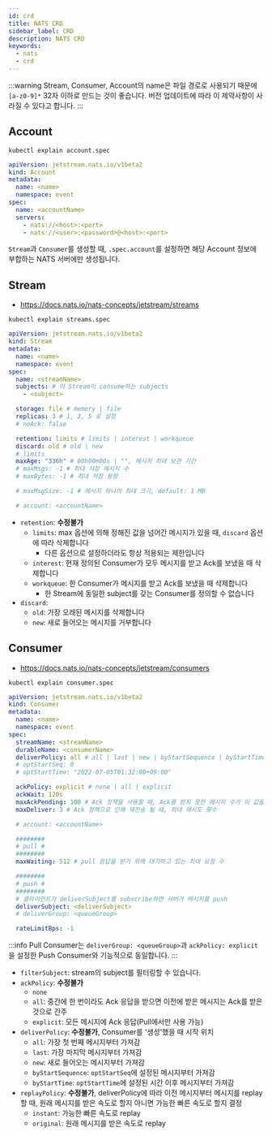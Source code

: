 ```yaml
---
id: crd
title: NATS CRD
sidebar_label: CRD
description: NATS CRD
keywords:
  - nats
  - crd
---
```


:::warning
Stream, Consumer, Account의 name은 파일 경로로 사용되기 때문에 `[a-z0-9]*` 32자 이하로 만드는 것이 좋습니다. 버전 업데이트에 따라 이 제약사항이 사라질 수 있다고 합니다.
:::

## Account

```shell
kubectl explain account.spec
```

```yaml
apiVersion: jetstream.nats.io/v1beta2
kind: Account
metadata:
  name: <name>
  namespace: event
spec:
  name: <accountName>
  servers:
    - nats://<host>:<port>
    - nats://<user>:<password>@<host>:<port>
```

`Stream`과 `Consumer`를 생성할 때, `.spec.account`를 설정하면 해당 Account 정보에 부합하는 NATS 서버에만 생성됩니다.

## Stream

- https://docs.nats.io/nats-concepts/jetstream/streams

```shell
kubectl explain streams.spec
```

```yaml
apiVersion: jetstream.nats.io/v1beta2
kind: Stream
metadata:
  name: <name>
  namespace: event
spec:
  name: <streamName>
  subjects: # 이 Stream이 consume하는 subjects
    - <subject>

  storage: file # memory | file
  replicas: 3 # 1, 3, 5 로 설정
  # noAck: false

  retention: limits # limits | interest | workqueue
  discard: old # old | new
  # limits
  maxAge: "336h" # 00h00m00s | "", 메시지 최대 보관 기간
  # maxMsgs: -1 # 최대 저장 메시지 수
  # maxBytes: -1 # 최대 저장 용량

  # maxMsgSize: -1 # 메시지 하나의 최대 크기, default: 1 MB

  # account: <accountName>
```

- `retention`: **수정불가**
  - `limits`: max 옵션에 의해 정해진 값을 넘어간 메시지가 있을 때, `discard` 옵션에 따라 삭제합니다
    - 다른 옵션으로 설정하더라도 항상 적용되는 제한입니다
  - `interest`: 현재 정의된 Consumer가 모두 메시지를 받고 Ack를 보냈을 때 삭제합니다
  - `workqueue`: 한 Consumer가 메시지를 받고 Ack를 보냈을 때 삭제합니다
    - 한 Stream에 동일한 subject를 갖는 Consumer를 정의할 수 없습니다
- `discard`:
  - `old`: 가장 오래된 메시지를 삭제합니다
  - `new`: 새로 들어오는 메시지를 거부합니다

## Consumer

- https://docs.nats.io/nats-concepts/jetstream/consumers

```shell
kubectl explain consumer.spec
```

```yaml
apiVersion: jetstream.nats.io/v1beta2
kind: Consumer
metadata:
  name: <name>
  namespace: event
spec:
  streamName: <streamName>
  durableName: <consumerName>
  deliverPolicy: all # all | last | new | byStartSequence | byStartTime
  # optStartSeq: 0
  # optStartTime: "2022-07-05T01:32:00+09:00"

  ackPolicy: explicit # none | all | explicit
  ackWait: 120s
  maxAckPending: 100 # Ack 정책을 사용할 때, Ack를 받지 못한 메시지 수가 이 값을 넘어가면 일시 중지 됨
  maxDeliver: 3 # Ack 정책으로 인해 재전송 될 때, 최대 재시도 횟수

  # account: <accountName>

  ########
  # pull #
  ########
  maxWaiting: 512 # pull 응답을 받기 위해 대기하고 있는 최대 요청 수

  ########
  # push #
  ########
  # 클라이언트가 deliverSubject를 subscribe하면 서버가 메시지를 push
  deliverSubject: <deliverSubject>
  # deliverGroup: <queueGroup>

  rateLimitBps: -1
```

:::info
Pull Consumer는 `deliverGroup: <queueGroup>`과 `ackPolicy: explicit`을 설정한 Push Consumer와 기능적으로 동일합니다.
:::

- `filterSubject`: stream의 subject를 필터링할 수 있습니다.
- `ackPolicy`: **수정불가**
  - `none`
  - `all`: 중간에 한 번이라도 Ack 응답을 받으면 이전에 받은 메시지는 Ack를 받은 것으로 간주
  - `explicit`: 모든 메시지에 Ack 응답(Pull에서만 사용 가능)
- `deliverPolicy`: **수정불가**, Consumer를 '생성'했을 때 시작 위치
  - `all`: 가장 첫 번째 메시지부터 가져감
  - `last`: 가장 마지막 메시지부터 가져감
  - `new`: 새로 들어오는 메시지부터 가져감
  - `byStartSequence`: `optStartSeq`에 설정된 메시지부터 가져감
  - `byStartTime`: `optStartTime`에 설정된 시간 이후 메시지부터 가져감
- `replayPolicy`: **수정불가**, deliverPolicy에 따라 이전 메시지부터 메시지를 replay할 때, 원래 메시지를 받은 속도로 할지 아니면 가능한 빠른 속도로 할지 결정
  - `instant`: 가능한 빠른 속도로 replay
  - `original`: 원래 메시지를 받은 속도로 replay
